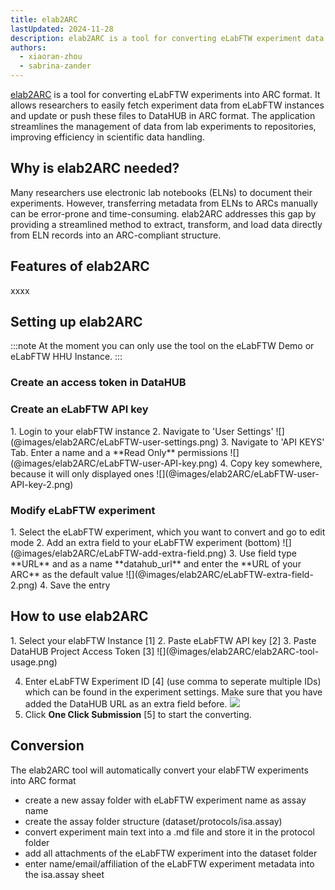 ```yaml
---
title: elab2ARC
lastUpdated: 2024-11-28
description: elab2ARC is a tool for converting eLabFTW experiment data into ARC format.
authors: 
  - xiaoran-zhou
  - sabrina-zander
---
```



[elab2ARC](http://nfdi4plants.org/elab2arc) is a tool for converting eLabFTW experiments into ARC format. It allows researchers to easily fetch experiment data from eLabFTW instances and update or push these files to DataHUB in ARC format. The application streamlines the management of data from lab experiments to repositories, improving efficiency in scientific data handling.


## Why is elab2ARC needed?
Many researchers use electronic lab notebooks (ELNs) to document their experiments. However, transferring metadata from ELNs to ARCs manually can be error-prone and time-consuming. elab2ARC addresses this gap by providing a streamlined method to extract, transform, and load data directly from ELN records into an ARC-compliant structure.

## Features of elab2ARC

xxxx

## Setting up elab2ARC

:::note
At the moment you can only use the tool on the eLabFTW Demo or eLabFTW HHU Instance.
:::


### Create an access token in DataHUB


### Create an eLabFTW API key

<Steps>
1. Login to your elabFTW instance 
2. Navigate to 'User Settings'  
    ![](@images/elab2ARC/eLabFTW-user-settings.png)
3. Navigate to 'API KEYS' Tab. Enter a name and a **Read Only** permissions
    ![](@images/elab2ARC/eLabFTW-user-API-key.png)
4. Copy key somewhere, because it will only displayed ones
    ![](@images/elab2ARC/eLabFTW-user-API-key-2.png)

</Steps>

### Modify eLabFTW experiment


<Steps>
1. Select the eLabFTW experiment, which you want to convert and go to edit mode
2. Add an extra field to your eLabFTW experiment (bottom)
    ![](@images/elab2ARC/eLabFTW-add-extra-field.png)
3. Use field type **URL** and as a name **datahub_url** and enter the **URL of your ARC** as the default value
    ![](@images/elab2ARC/eLabFTW-extra-field-2.png)
4. Save the entry

</Steps>

## How to use elab2ARC 

<Steps>
1. Select your elabFTW Instance [1]
2. Paste eLabFTW API key [2]
3. Paste DataHUB Project Access Token [3]
    ![](@images/elab2ARC/elab2ARC-tool-usage.png)

4. Enter eLabFTW Experiment ID [4] (use comma to seperate multiple IDs) which can be found in the experiment settings. Make sure that you have added the DataHUB URL as an extra field before. 
    ![](@images/elab2ARC/eLabFTW-extra-field-2.png)
5. Click **One Click Submission** [5] to start the converting. 

</Steps>

## Conversion 

The elab2ARC tool will automatically convert your elabFTW experiments into ARC format
- create a new assay folder with eLabFTW experiment name as assay name
- create the assay folder structure (dataset/protocols/isa.assay)
- convert experiment main text into a .md file and store it in the protocol folder
- add all attachments of the eLabFTW experiment into the dataset folder
- enter name/email/affiliation of the eLabFTW experiment metadata into the isa.assay sheet


